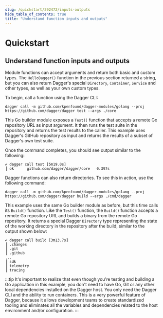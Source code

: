 ```yaml
---
slug: /quickstart/292472/inputs-outputs
hide_table_of_contents: true
title: "Understand function inputs and outputs"
---
```


# Quickstart

<PartialExperimentalDocs />

## Understand function inputs and outputs

Module functions can accept arguments and return both basic and custom types. The `HelloDagger()` function in the previous section returned a string, but you can also return Dagger's special `Directory`, `Container`, `Service` and other types, as well as your own custom types.

To begin, call a function using the Dagger CLI:

```shell
dagger call -m github.com/kpenfound/dagger-modules/golang --proj https://github.com/dagger/dagger test --args ./core
```

This Go builder module exposes a `Test()` function that accepts a remote Go repository URL as input argument. It then runs the test suite in the repository and returns the test results to the caller. This example uses Dagger's GitHub repository as input and returns the results of a subset of Dagger's own test suite.

Once the command completes, you should see output similar to the following:

```shell
✔ dagger call test [5m19.0s]
┃ ok      github.com/dagger/dagger/core   0.397s
```

Dagger functions can also return directories. To see this in action, use the following command:

```shell
dagger call -m github.com/kpenfound/dagger-modules/golang --proj https://github.com/dagger/dagger build --args ./cmd/dagger
```

This example uses the same Go builder module as before, but this time calls its `Build()` function. Like the `Test()` function, the `Build()` function accepts a remote Go repository URL and builds a binary from the remote Go repository. It returns a special Dagger `Directory` type representing the state of the working directory in the repository after the build, similar to the output shown below:

```
✔ dagger call build [3m13.7s]
┃ .changes
┃ .git
┃ .github
...
┃ sdk
┃ telemetry
┃ tracing
```

:::tip
It's important to realize that even though you're testing and building a Go application in this example, you don't need to have Go, Git or any other local dependencies installed on the Dagger host. You only need the Dagger CLI and the ability to run containers. This is a very powerful feature of Dagger, because it allows development teams to create standardized tooling and eliminates all the variables and dependencies related to the host environment and/or configuration.
:::
